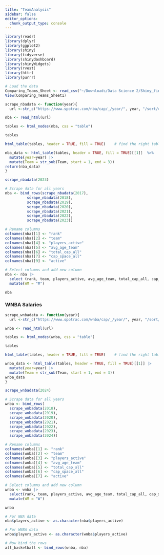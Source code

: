 ```yaml
---
title: "TeamAnalysis"
sidebar: false
editor_options: 
  chunk_output_type: console
---
```


```r
library(readr)
library(dplyr)
library(ggplot2)
library(shiny)
library(tidyverse)
library(shinydashboard)
library(shinyWidgets)
library(rvest)
library(httr)
library(purrr)
```


```r
# Load the data
Comparing_Teams_Sheet <- read_csv("~/Downloads/Data Science 2/Shiny_final_project/Comparing Teams - Sheet1.csv")
View(Comparing_Teams_Sheet1)
```

```r
scrape_nbadata <- function(year){
  url <-str_c("https://www.spotrac.com/nba/cap/_/year/", year, "/sort/cap_maximum_space", sep = "")

nba <- read_html(url)

tables <- html_nodes(nba, css = "table") 

tables

html_table(tables, header = TRUE, fill = TRUE)    # find the right table

nba_data <- html_table(tables, header = TRUE, fill = TRUE)[[1]]  %>%
  mutate(year=year) |>
  mutate(Team = str_sub(Team, start = 1, end = 3))
return(nba_data)
}

scrape_nbadata(2023)

# Scrape data for all years
nba <- bind_rows(scrape_nbadata(2017),
          scrape_nbadata(2018),
          scrape_nbadata(2019),
          scrape_nbadata(2020),
          scrape_nbadata(2021),
          scrape_nbadata(2022),
          scrape_nbadata(2023))

# Rename columns
colnames(nba)[1] <- "rank"
colnames(nba)[2] <- "team"
colnames(nba)[4] <- "players_active"
colnames(nba)[5] <- "avg_age_team"
colnames(nba)[6] <- "total_cap_all"
colnames(nba)[7] <- "cap_space_all"
colnames(nba)[9] <- "active"

# Select columns and add new column
nba <- nba |>
  select (rank, team, players_active, avg_age_team, total_cap_all, cap_space_all, active) |>
  mutate(WM = "M")

nba
```


### WNBA Salaries

```r
scrape_wnbadata <- function(year){
  url <-str_c("https://www.spotrac.com/wnba/cap/_/year/", year, "/sort/cap_maximum_space", sep = "")

wnba <- read_html(url)

tables <- html_nodes(wnba, css = "table") 

tables

html_table(tables, header = TRUE, fill = TRUE)    # find the right table

wnba_data <- html_table(tables, header = TRUE, fill = TRUE)[[1]] |>
  mutate(year=year) |>
  mutate(Team = str_sub(Team, start = 1, end = 3))
wnba_data
}

scrape_wnbadata(2024)

# Scrape data for all years
wnba <- bind_rows(
  scrape_wnbadata(2018),
  scrape_wnbadata(2019),
  scrape_wnbadata(2020), 
  scrape_wnbadata(2021),
  scrape_wnbadata(2022),
  scrape_wnbadata(2023),
  scrape_wnbadata(2024))

# Rename columns
colnames(wnba)[1] <- "rank"
colnames(wnba)[2] <- "team"
colnames(wnba)[3] <- "players_active"
colnames(wnba)[4] <- "avg_age_team"
colnames(wnba)[5] <- "total_cap_all"
colnames(wnba)[6] <- "cap_space_all"
colnames(wnba)[7] <- "active"

# Select columns and add new column
wnba <- wnba |>
  select(rank, team, players_active, avg_age_team, total_cap_all, cap_space_all, active) |>
  mutate(WM = "W")

wnba
```

```r
# For NBA data
nba$players_active <- as.character(nba$players_active)

# For WNBA data
wnba$players_active <- as.character(wnba$players_active)

# Now bind the rows
all_basketball <- bind_rows(wnba, nba)
```

